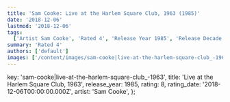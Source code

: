 ```yaml
---
title: 'Sam Cooke: Live at the Harlem Square Club, 1963 (1985)'
date: '2018-12-06'
lastmod: '2018-12-06'
tags:
  ['Artist Sam Cooke', 'Rated 4', 'Release Year 1985', 'Release Decade 1980']
summary: 'Rated 4'
authors: ['default']
images: ['/content/images/sam-cooke|live-at-the-harlem-square-club_-1963.jpg']
---
```


  key: 'sam-cooke|live-at-the-harlem-square-club_-1963',
  title: 'Live at the Harlem Square Club, 1963',
  release_year: 1985,
  rating: 8,
  rating_date: '2018-12-06T00:00:00.000Z',
  artist: 'Sam Cooke',
};

<MusicRating data={data} />

